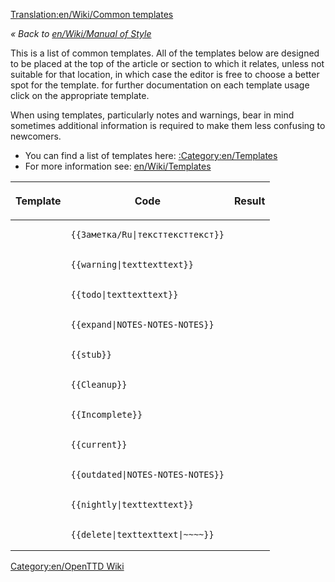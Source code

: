 [[Translation:en/Wiki/Common templates]]
{{ru/Перевод|en/Wiki/Common templates|1}}

''« Back to [[en/Wiki/Manual of Style]]''

This is a list of common templates. All of the templates below are designed to be placed at the top of the article or section to which it relates, unless not suitable for that location, in which case the editor is free to choose a better spot for the template. for further documentation on each template usage click on the appropriate template.

When using templates, particularly notes and warnings, bear in mind sometimes additional information is required to make them less confusing to newcomers.

*You can find a list of templates here: [[:Category:en/Templates]]
*For more information see: [[en/Wiki/Templates]]


{|
!Template!!Code!!Result
|-
|{{en/S|ru/Заметка}}||<pre>{{Заметка/Ru|тексттексттекст}}</pre>||{{ru/Заметка|тексттексттекст}}
|-
|{{en/S|en/Warning}}||<pre>{{warning|texttexttext}}</pre>||{{en/Warning|texttexttext}}
|-
|{{en/S|en/Todo}}||<pre>{{todo|texttexttext}}</pre>||{{en/Todo|texttexttext| }}
|-
|{{en/S|en/Expand}}||<pre>{{expand|NOTES-NOTES-NOTES}}</pre>||{{en/Expand|NOTES-NOTES-NOTES|}}
|-
|{{en/S|en/Stub}}||<pre>{{stub}}</pre>||{{en/Stub| }}
|-
|{{en/S|en/Cleanup}}||<pre>{{Cleanup}}</pre>||{{en/Cleanup| }}
|-
|{{en/S|en/Incomplete}} ||<pre>{{Incomplete}}</pre>||{{en/Incomplete| }}
|-
|{{en/S|en/Current}}||<pre>{{current}}</pre>||{{en/Current| }}
|-
|{{en/S|en/Outdated}}||<pre>{{outdated|NOTES-NOTES-NOTES}}</pre>||{{en/Outdated|NOTES-NOTES-NOTES|}}
|-
|{{en/S|en/Nightly}}||<pre>{{nightly|texttexttext}}</pre>||{{en/Nightly|texttexttext}}
|-
|{{en/S|en/Delete}}||<pre>{{delete|texttexttext|~~~~}}</pre>||{{en/Delete|texttexttext|Zojj 11:21, 6 June 2007 (CEST)| }}
|}

[[Category:en/OpenTTD Wiki]]
